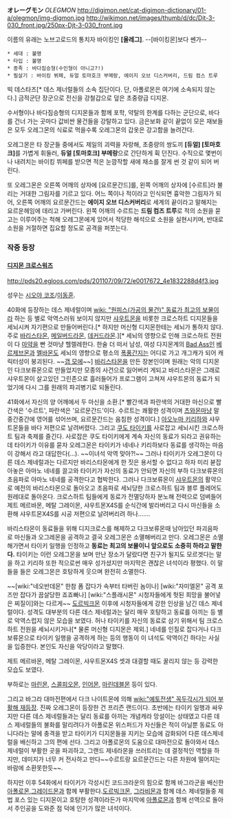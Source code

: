 '''オレーグモン''' ''OLEGMON''
http://digimon.net/cat-digimon-dictionary/01-a/olegmon/img-digmon.jpg http://wikimon.net/images/thumb/d/dc/Djt-3-030_front.jpg/250px-Djt-3-030_front.jpg

이름의 유래는 노브고로드의 통치자 바이킹인 '''[올레그]'''. --[바이킹몬]보다 쎈가--

 * 세대 : 불명
 * 타입 : 불명
 * 종족 : 바다짐승형(수인형이 아니고?!)
 * 필살기 : 바이킹 뷔페, 듀얼 토마호크 부메랑, 에이지 오브 디스커버리, 드림 컴스 트루

빅 데스타즈[* 데스 제너럴들의 소속 집단이다. 단, 아폴로몬은 여기에 소속되지 않는다.] 금적군단 장군으로 전신을 강철갑으로 덮은 초중량급 디지몬.

수서형이나 바다짐승형의 디지몬들과 함께 포학, 약탈의 한계를 다하는 군단으로, 바다를 건너 가는 곳마다 값비싼 물건들을 강탈하고 있다. 금은보화 같이 끝없이 모은 재보들은 모두 오레그몬의 식료로 먹을수록 오레그몬의 갑옷은 강고함을 늘려간다.

오레그몬은 타 장군들 중에서도 제일의 괴력을 자랑해, 초중량의 쌍도끼 '''[듀얼] [토마호크]'''를 가볍게 휘둘러, '''듀얼 [토마호크] 부메랑'''으로 간단하게 휙 던진다. 수직으로 몇번이나 내려치는 바이킹 뷔페를 받으면 적은 눈깜작할 새에 채소를 잘게 썬 것 같이 되어 버린다.

또 오레그몬은 오른쪽 어깨의 상자에 [요르문간드]를, 왼쪽 어깨의 상자에 [수르트]라 불리는 거대한 그림자를 기르고 있다. 어느 쪽이나 적이라고 인식되면 흉악한 그림자가 되어, 오른쪽 어깨의 요르문간드는 '''에이지 오브 디스커버리'''로 세계의 끝이라고 말해지는 요르운헤임에 데리고 가버린다. 왼쪽 어깨의 수르트는 '''드림 컴즈 트루'''로 적의 소원을 묻고는 이루어주는 척해 오레그몬에게 있어서 적당한 해석으로 소원을 실현시키며, 반대로 소원을 거절하면 집요할 정도로 공격을 퍼붓는다.

=== 작중 등장 ===
==== [[디지몬 크로스워즈]] ====

http://pds20.egloos.com/pds/201107/09/72/e0017672_4e1832288d4f3.jpg

성우는 [[시오야 코조]]/[[이동훈]].

40화에 등장하는 데스 제네럴이며 [[wiki: "원피스(가공의 물건)" 동료가 최고의 보물]]이라 하는 등 별로 악역스러워 보이지 않지만 [[샤우트몬]]을 비롯한 크로스하트 디지몬들을 세뇌시켜 자기편으로 만들어버린다.[* 하지만 머신형 디지몬한테는 세뇌가 통하지 않다. 주로 [[바리스타몬]], [[메일버드라몬]], [[데커드라몬]].][* 세뇌의 영향으로 인해 크로스하트 전원이 다 [[마약]]을 빤 것마냥 헬렐레한다. 한술 더 떠서 남성, 여성 다지몬계의 [[Bad Ass]]인 [[베르제브몬]]과 [[멜바몬]]도 세뇌의 영향으로 평소의 [[폭풍간지]]는 어디로 가고 개그캐가 되어 캐릭터성이 붕괴된다. ~~[[갭 모에]]~~] [[바리스타몬]]을 만든 장본인이며 원래는 악의 디지몬인 다크보류몬으로 만들었지만 모종의 사건으로 잃어버리 게되고 바리스타몬은 그래로 샤우트몬이 살고있던 그린존으로 흘러들어가 프로그램이 고쳐져 샤우트몬의 동료가 되었기에 다시 그를 원래의 파괴병기로 되돌린다.

41화에서 자신의 양 어깨에서 두 마신을 소환.[* 빨간색과 파란색의 거대한 마신으로 빨간색은 '수르트', 파란색은 '요르문간드'이다. 수르트는 쾌활한 성격이며 [[츠와몬]]마냥 말 중간중간에 영어를 섞어쓰며, 요르문간드는 음침한 성격이다.] [[아오누마 키리하]]와 샤우트몬들을 바다 저편으로 날려버렸다. 그리고 [[쿠도 타이키]]를 사로잡고 세뇌시킨 크로스하트 팀과 축제를 즐긴다. 사로잡은 쿠도 타이키에게 계속 자신의 동료가 되라고 권유하는데 타이키가 이유를 묻자 오레그몬은 타이키가 네네나 키리하보다 동료를 생각하는 마음이 강해서 라고 대답한다(…). ~~이녀석 악역 맞아?!~~ 그러나 타이키가 오레그몬이 다른 데스 제네럴과는 다르지만 바리스타몬에게 한 짓은 용서할 수 없다고 하자 미리 붇잡아놓은 아마노 네네를 끌고와 타이키가 자신의 동료가 안되면 자신의 부하 다크보류몬의 초음파로 아마노 네네를 공격한다고 협박한다. 그러나 다크보류몬이 [[샤우트몬]]의 활약으로 예전의 바리스타몬으로 돌아오고 초음파로 세뇌당한 크로스하트 팀과 블루 플레어도 원레대로 돌아온다. 크로스하트 팀들에게 동료가 전멸당하자 분노해 전력으로 덤벼들어 제트 메르바몬, 메탈 그레이몬, 샤우트몬X4S를 순식간에 발라버리고 다시 마신들을 소환해 샤우트몬X4S를 시공 저편으로 날려버리려 하나……. 

바리스타몬이 동료들을 위해 디지크로스를 해제하고 다크보류몬때 남아있던 파괴음파로 마신들과 오그레몬을 공격하고 결국 오레그몬은 소멸해버리고 만다. 오레그몬은 소멸해가면서 타이키 일행을 인정하고 '''동료는 최고의 보물이니 앞으로도 소중히 하라고 말한다.''' 타이키는 이런 오레그몬을 보며 만난 장소가 달랐다면 친구가 될지도 모르겟다는 말을 하고 키리하 또한 적으로썬 매우 성가셨지만 마지막은 괜찮은 녀석이라 평했다. 이 말들을 들은 오레그몬은 호탕하게 웃으며 완전히 소멸한다.

~~[wiki:"네오반데몬" 한참 폼 잡다가 속부터 타버린 놈이나] [wiki:"자미엘몬" 공격 포즈만 잡다가 끔살당한 죠죠빠나] [wiki:"스플래시몬" 시청자들에게 헛된 희망을 불어넣은 찌질이]와는 다르게~~ [[도르빅크몬]] 이후에 시청자들에게 강한 인상을 남긴 데스 제네럴이다. 성격도 대부분의 다른 데스 제네럴과는 달리 매우 호탕하고 동료를 아끼는 등 별로 악역스럽지 않은 모습을 보였다. 허나 타이키를 자신의 동료로 삼기 위해서 팀 크로스하트 전원을 세뇌시키거나[* 물론 머신형 디지몬은 제외.] 네네를 인질로 잡다거나 다크보류몬으로 타이키 일행을 공격하게 하는 등의 행동이 이 녀석도 악역이긴 하다는 사실을 입증한다. 본인도 자신을 악당이라고 말했다.

제트 메르바몬, 메탈 그레이몬, 샤우트몬X4S 셋과 대결할 때도 꿀리지 않는 등 강력한 모습도 보였다.

부하로는 [[마린몬]], [[스콜피오몬]], [[인어몬]], [[마린데블몬]] 등이 있다.

그리고 바그라 대마전편에서 다크 나이트몬에 의해 [[wiki:"예토전생" 꼭두각시가 되어 부활해 재등장]]. 진짜 오레그몬이 등장한 건 프리즌 랜드이다. 
초반에는 타이키 일행과 싸우지만 다른 데스 제네럴들과는 달리 동료를 아끼는 개념캐라 망설이는 상태였고 다른 데스 제네럴들의 불화를 말리려다가 아폴로몬 위스퍼드가 자신들은 적이 아닐뿐 동료도 아니다라는 말에 충격을 받고 타이키가 디지몬들을 지키는 모습에 감화되어 다른 데스제네럴을 배신하고 그의 편에 선다. 그리고 아폴로몬의 도움으로 대마전으로 돌아와서 데스제네럴이 부활한 곳을 파괴하고, 그랜드 제네라몬을 쓰러트리는 데 결정적인 역할을 하지만, 데미지가 너무 커 전사하고 만다~~수르트랑 요르문간드는 다른 차원에 떨어지는 바람에 소환못한듯~~.

하지만 이후 54화에서 타이키가 각성시킨 코드크라운의 힘으로 함께 바그라군을 배신한 [[아폴로몬]],[[그레이드몬]]과 함께 부활한다.[[도르빅크몬]], [[그라비몬]]과 함께 데스 제네럴들중 제법 포스 있는 디지몬이고 호탕한 성격이라든가 마지막에 [[아폴로몬]]과 함께 선역으로 돌아서 주인공을 도와준 점 덕에 인기가 많은 녀석이다.
